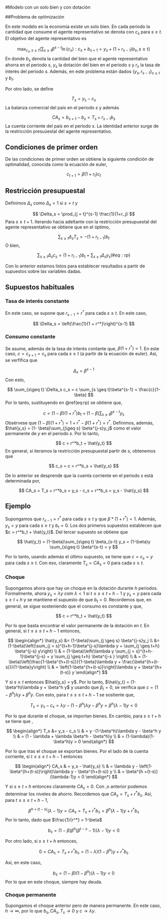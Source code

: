 #Modelo con un solo bien y con dotación

##Problema de optimización

En este modelo en la economía existe un solo bien. En cada periodo la cantidad que consume el agente representativo se denota con $c_s$ para $s\geq t$. El objetivo del agente representativo es

$$
\max_{c_s, s \geq t} \{ \sum_{s\geq t} \beta^{s-t}\ln(c_s):  c_s + b_{s+1} = y_s + (1+r_{s-1})b_s, s \geq t\}
$$
En donde $b_s$ denota la cantidad del bien que el agente representativo ahorra en el periodo $s$, $y_s$ la dotación del bien en el periodo $s$ y $r_s$ la tasa de interés del periodo $s$. Además, en este problema están dados $\{y_s, r_{s-1}\}_{s\geq t}$ y $b_t$. 

Por otro lado, se define

$$
T_s = y_s- c_s
$$
La balanza comercial del país en el periodo $s$ y además

$$
CA_s = b_{s+1} - b_s = T_s + r_{s-1}b_s
$$
La cuenta corriente del país en el periodo $s$. La identidad anterior surge de la restricción presuúestal del agente representativo.  

## Condiciones de primer orden

De las condiciones de primer orden se obtiene la siguiente condición de optimalidad, conocida como la ecuación de euler,

$$
c_{t+1} = \beta(1+r_t)c_t
$$

## Restricción presupuestal 

Definimos $\Delta_s$ como $\Delta_s = 1$ si $s = t$ y 

$$
\Delta_s = \prod_{j = t}^{s-1} \frac{1}{1+r_j}
$$
Para $s \geq t + 1$. Iterando hacia adeltante con la restricción presupuestal del agente representativo se obtiene que en el óptimo,

$$
\sum_{s\geq t} \Delta_sT_s = -(1+r_{t-1})b_t 
$$
O bien,

$$
\begin{equation}
\sum_{s\geq t} \Delta_sc_s = (1+r_{t-1})b_t  + \sum_{s\geq t} \Delta_sy_s
(\#eq:rp)
\end{equation}  
$$

Con lo anterior estamos listos para establecer resultados a partir de supuestos sobre las variables dadas.

## Supuestos habituales

### Tasa de interés constante

En este caso, se supone que $r_{s-1} = r^*$ para cada $s \geq t$. En este caso,

$$
\Delta_s = \left(\frac{1}{1 + r^*}\right)^{s-1}
$$

### Consumo constante

Se asume, además de la tasa de interés contante que, $\beta(1+r^*) = 1$. En este caso, $c = c_{s+1} = c_{s}$ para cada $s \geq t$ (a partir de la ecuación de euler). Así, se verfifica que

$$
\Delta_s = \beta^{s-1}
$$
Con esto,

$$
\sum_{s\geq t} \Delta_s c_s = c \sum_{s \geq t}\beta^{s-1} = \frac{c}{1-\beta}
$$
Por lo tanto, sustituyendo en \@ref(eq:rp) se obtiene que,

$$
c = (1-\beta)(1+r^*)b_t + (1-\beta)\sum_{s\geq t}\beta^{s-t}y_s
$$
Obsérvese que $(1-\beta)(1+r^*) = 1 + r^* - \beta(1+r^*) = r^*$. Definimos, además, $\hat{y_s} = (1- \beta)\sum_{j\geq s} \beta^{j-s}y_j$ como el valor permanente de $y$ en el periodo $s$. Por lo tanto,

$$
c = r^*b_t + \hat{y_t}
$$
En general, si iteramos la restricción presupuestal partir de $s$, obtenemos que

$$
c_s = c = r^*b_s + \hat{y_s}
$$

De lo anterior se desprende que la cuenta corriente en el periodo $s$ está determinada por,

$$
CA_s = T_s + r^*b_s =  y_s - c_s + r^*b_s = y_s - \hat{y_s} 
$$

## Ejemplo

Supongamos que $r_{s-1} = r^*$ para cada $s \geq t$ y que $\beta*(1+r^*) = 1$. Además, $y_s = y$ para cada $s\geq t$ y $b_t = 0$. Los dos primeros supuestos establecen que $c = r^*b_t + \hat{y_t}$. Del tercer supuesto se obtiene que 

$$
\hat{y_t} = (1-\beta)\sum_{s\geq t} \beta_{s-t} y_s = (1-\beta)y \sum_{s\geq t} \beta^{s-t} = y
$$

Por lo tanto, usando además el último supuesto, se tiene que $c = c_s = y$ para cada $s \geq t$. Con eso, claramente $T_s = CA_s = 0$ para cada $s\geq t$.

### Choque

Supongamos ahora que hay un choque en la dotación durante $h$ periodos. Formalmente, ahora $y_s = \lambda y$ com $\lambda < 1$ si $t \leq s \leq t+h-1$ y $y_s = y$ para cada $s \geq t+h$ y se mantiene el supuesto de que $b_t = 0$. Recordemos que, en general, se sigue sosteniendo que el consumo es constante y que,

$$
c = r^*b_t + \hat{y_t}
$$

Por lo que basta encontrar el valor permanente de la dotación en $t$. En general, si $t \leq s \leq t+h-1$ entonces,

$$
\begin{align*}
\hat{y_s} &= (1-\beta)\sum_{j \geq s} \beta^{j-s}y_j \\
&= (1-\beta)\left(\sum_{j = s}^{t+h-1}\beta^{j-s}\lambda y + \sum_{j \geq t+h} \beta^{j-s} y\right) \\
& = (1-\beta)\left(\lambda y \sum_{j = s}^{t+h-1}\beta^{j-s} + y \sum_{j \geq t+h} \beta^{j-s }  \right) \\
& = (1-\beta)\left(\frac{1-\beta^{h+(t-s)}}{1-\beta}\lambda y + \frac{\beta^{h+(t-s)}}{1-\beta}y\right) \\
& = \left(1-\beta^{h+(t-s)}\right)\lambda y + \beta^{h+(t-s)} y
\end{align*}
$$

Y si $s \geq t$ entonces $\hat{y_s} = y$. Por lo tanto, $\hat{y_t} = (1-\beta^h)\lambda y + \beta^h y$ y usando que $\beta_t = 0$, se verifica que $c = (1-\beta^h)\lambda y + \beta^h y$. Con esto, para $t \leq s \leq t+h-1$ se sostiente que,

$$
T_s = y_s - c_s = \lambda y - (1-\beta^h)\lambda y - \beta^h y = \beta^h(\lambda - 1)y < 0
$$

Por lo que durante el choque, se importan bienes. En cambio, para $s \geq t+h$ se tiene que ,

$$
\begin{align*}
T_s &= y_s - c_s \\
& = y -(1-\beta^h)\lambda y - \beta^h y \\
& =  (1 - \lambda + \lambda \beta^h  - \beta^h)y \\
& = (1-\lambda)(1-\beta^h)y > 0
\end{align*}
$$

Por lo que tras el choque se exportan bienes. Por el lado de la cuenta corriente, si $t \leq s \leq t+h-1$ entonces

$$
\begin{align*}
CA_s & = y_s - \hat{y_s} \\
& = \lambda y - \left(1-\beta^{h+(t-s)}\right)\lambda y - \beta^{h+(t-s)} y \\
& = \beta^{h +(t-s)}(\lambda-1)y < 0 
\end{align*}
$$

Y si $s \geq t+h$ entonces claramente $CA_s = 0$. Con ,o anterior podemos determinar los niveles de ahorro. Recordemos que $CA_s = T_s + r^*b_s$. Así, para $t \leq s \leq t+h-1$,

$$
\beta^{h +(t-s)}(\lambda-1)y = CA_s = T_s + r^*b_s = \beta^h(\lambda - 1)y + r^*b_s
$$
Por lo tanto, dado que $\frac{1}{r^*} = 1-\beta$

$$
b_s = (1-\beta)\beta^h\left(\beta^{t-s} - 1\right)(\lambda-1)y < 0
$$

Por otro lado, si $s \geq t+h$ entonces, 

$$
0 = CA_s = T_s + r^* b_s = (1-\lambda)(1-\beta^h)y + r^* b_s
$$

Así, en este caso, 

$$
b_s = (1-\beta)(1-\beta^h)(\lambda-1)y < 0
$$
Por lo que en este choque, siempre hay deuda.

### Choque permanente

Supongamos el choque anterior pero de manera permanente. En este caso, $h \rightarrow \infty$, por lo que $b_s, CA_s, T_s \rightarrow 0$ y $c \rightarrow \lambda y$.